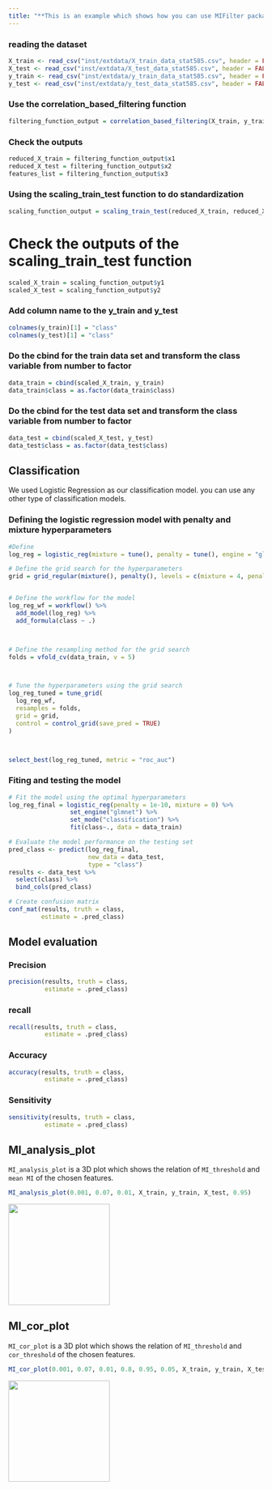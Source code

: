 ```yaml
---
title: "**This is an example which shows how you can use MIFilter package**"
---
```


### reading the dataset

```r
X_train <- read_csv("inst/extdata/X_train_data_stat585.csv", header = FALSE)
X_test <- read_csv("inst/extdata/X_test_data_stat585.csv", header = FALSE)
y_train <- read_csv("inst/extdata/y_train_data_stat585.csv", header = FALSE)
y_test <- read_csv("inst/extdata/y_test_data_stat585.csv", header = FALSE)

```



### Use the correlation_based_filtering function

```r
filtering_function_output = correlation_based_filtering(X_train, y_train, MI_threshold = 0.01, cor_threshold = 0.95, X_test)
```




### Check the outputs
```r
reduced_X_train = filtering_function_output$x1
reduced_X_test = filtering_function_output$x2
features_list = filtering_function_output$x3

```



### Using the scaling_train_test function to do standardization
```r
scaling_function_output = scaling_train_test(reduced_X_train, reduced_X_test)

```





# Check the outputs of the scaling_train_test function
```r
scaled_X_train = scaling_function_output$y1
scaled_X_test = scaling_function_output$y2

```


### Add column name to the y_train and y_test
```r
colnames(y_train)[1] = "class"
colnames(y_test)[1] = "class"

```


### Do the cbind for the train data set and transform the class variable from number to factor
```r
data_train = cbind(scaled_X_train, y_train)
data_train$class = as.factor(data_train$class)

```



### Do the cbind for the test data set and transform the class variable from number to factor
```r
data_test = cbind(scaled_X_test, y_test)
data_test$class = as.factor(data_test$class)

```


## Classification

We used Logistic Regression as our classification model. you can use any other type of classification models.

### Defining the logistic regression model with penalty and mixture hyperparameters
```r
#Define 
log_reg = logistic_reg(mixture = tune(), penalty = tune(), engine = "glmnet")

# Define the grid search for the hyperparameters
grid = grid_regular(mixture(), penalty(), levels = c(mixture = 4, penalty = 3))


# Define the workflow for the model
log_reg_wf = workflow() %>%
  add_model(log_reg) %>%
  add_formula(class ~ .)



# Define the resampling method for the grid search
folds = vfold_cv(data_train, v = 5)



# Tune the hyperparameters using the grid search
log_reg_tuned = tune_grid(
  log_reg_wf,
  resamples = folds,
  grid = grid,
  control = control_grid(save_pred = TRUE)
)



select_best(log_reg_tuned, metric = "roc_auc")


```


### Fiting and testing the model
```r
# Fit the model using the optimal hyperparameters
log_reg_final = logistic_reg(penalty = 1e-10, mixture = 0) %>%
                 set_engine("glmnet") %>%
                 set_mode("classification") %>%
                 fit(class~., data = data_train)

# Evaluate the model performance on the testing set
pred_class <- predict(log_reg_final,
                      new_data = data_test,
                      type = "class")
results <- data_test %>%
  select(class) %>%
  bind_cols(pred_class)

# Create confusion matrix
conf_mat(results, truth = class,
         estimate = .pred_class)
```


## Model evaluation

### Precision
```r
precision(results, truth = class,
          estimate = .pred_class)
```


### recall
```r
recall(results, truth = class,
          estimate = .pred_class)
```



### Accuracy
```r
accuracy(results, truth = class,
          estimate = .pred_class)
```


### Sensitivity
```r
sensitivity(results, truth = class,
          estimate = .pred_class)
```


## MI_analysis_plot

`MI_analysis_plot` is a 3D plot which shows the relation of `MI_threshold` and `mean MI` of the chosen features.

```r
MI_analysis_plot(0.001, 0.07, 0.01, X_train, y_train, X_test, 0.95)

```

<img align="Center" width="200" height="200" src="3D plot1.png">

## MI_cor_plot

`MI_cor_plot` is a 3D plot which shows the relation of `MI_threshold` and `cor_threshold` of the chosen features.

```r
MI_cor_plot(0.001, 0.07, 0.01, 0.8, 0.95, 0.05, X_train, y_train, X_test)
```

<img align="Center" width="200" height="200" src="3D plot2.png">






















